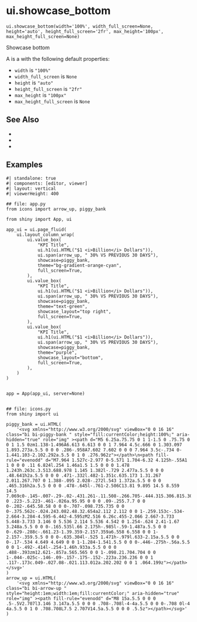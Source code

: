 # ui.showcase_bottom { #shiny.ui.showcase_bottom }

`ui.showcase_bottom(width='100%', width_full_screen=None, height='auto', height_full_screen='2fr', max_height='100px', max_height_full_screen=None)`

Showcase bottom

A [](:func:`~shiny.ui.showcase_bottom`) is a [](:class:`~shiny.ui.ShowcaseLayout`) with
the following default properties:

* `width` is `"100%"`
* `width_full_screen` is `None`
* `height` is `"auto"`
* `height_full_screen` is `"2fr"`
* `max_height` is `"100px"`
* `max_height_full_screen` is `None`



## See Also

* [](:func:`~shiny.ui.showcase_left_center`)
* [](:func:`~shiny.ui.showcase_top_right`)
* [](:func:`~shiny.ui.value_box`)

## Examples

```shinylive-python
#| standalone: true
#| components: [editor, viewer]
#| layout: vertical
#| viewerHeight: 400

## file: app.py
from icons import arrow_up, piggy_bank

from shiny import App, ui

app_ui = ui.page_fluid(
    ui.layout_column_wrap(
        ui.value_box(
            "KPI Title",
            ui.h1(ui.HTML("$1 <i>Billion</i> Dollars")),
            ui.span(arrow_up, " 30% VS PREVIOUS 30 DAYS"),
            showcase=piggy_bank,
            theme="bg-gradient-orange-cyan",
            full_screen=True,
        ),
        ui.value_box(
            "KPI Title",
            ui.h1(ui.HTML("$1 <i>Billion</i> Dollars")),
            ui.span(arrow_up, " 30% VS PREVIOUS 30 DAYS"),
            showcase=piggy_bank,
            theme="text-green",
            showcase_layout="top right",
            full_screen=True,
        ),
        ui.value_box(
            "KPI Title",
            ui.h1(ui.HTML("$1 <i>Billion</i> Dollars")),
            ui.span(arrow_up, " 30% VS PREVIOUS 30 DAYS"),
            showcase=piggy_bank,
            theme="purple",
            showcase_layout="bottom",
            full_screen=True,
        ),
    )
)


app = App(app_ui, server=None)


## file: icons.py
from shiny import ui

piggy_bank = ui.HTML(
    '<svg xmlns="http://www.w3.org/2000/svg" viewBox="0 0 16 16" class="bi bi-piggy-bank " style="fill:currentColor;height:100%;" aria-hidden="true" role="img" ><path d="M5 6.25a.75.75 0 1 1-1.5 0 .75.75 0 0 1 1.5 0zm1.138-1.496A6.613 6.613 0 0 1 7.964 4.5c.666 0 1.303.097 1.893.273a.5.5 0 0 0 .286-.958A7.602 7.602 0 0 0 7.964 3.5c-.734 0-1.441.103-2.102.292a.5.5 0 1 0 .276.962z"></path>\n<path fill-rule="evenodd" d="M7.964 1.527c-2.977 0-5.571 1.704-6.32 4.125h-.55A1 1 0 0 0 .11 6.824l.254 1.46a1.5 1.5 0 0 0 1.478 1.243h.263c.3.513.688.978 1.145 1.382l-.729 2.477a.5.5 0 0 0 .48.641h2a.5.5 0 0 0 .471-.332l.482-1.351c.635.173 1.31.267 2.011.267.707 0 1.388-.095 2.028-.272l.543 1.372a.5.5 0 0 0 .465.316h2a.5.5 0 0 0 .478-.645l-.761-2.506C13.81 9.895 14.5 8.559 14.5 7.069c0-.145-.007-.29-.02-.431.261-.11.508-.266.705-.444.315.306.815.306.815-.417 0 .223-.5.223-.461-.026a.95.95 0 0 0 .09-.255.7.7 0 0 0-.202-.645.58.58 0 0 0-.707-.098.735.735 0 0 0-.375.562c-.024.243.082.48.32.654a2.112 2.112 0 0 1-.259.153c-.534-2.664-3.284-4.595-6.442-4.595zM2.516 6.26c.455-2.066 2.667-3.733 5.448-3.733 3.146 0 5.536 2.114 5.536 4.542 0 1.254-.624 2.41-1.67 3.248a.5.5 0 0 0-.165.535l.66 2.175h-.985l-.59-1.487a.5.5 0 0 0-.629-.288c-.661.23-1.39.359-2.157.359a6.558 6.558 0 0 1-2.157-.359.5.5 0 0 0-.635.304l-.525 1.471h-.979l.633-2.15a.5.5 0 0 0-.17-.534 4.649 4.649 0 0 1-1.284-1.541.5.5 0 0 0-.446-.275h-.56a.5.5 0 0 1-.492-.414l-.254-1.46h.933a.5.5 0 0 0 .488-.393zm12.621-.857a.565.565 0 0 1-.098.21.704.704 0 0 1-.044-.025c-.146-.09-.157-.175-.152-.223a.236.236 0 0 1 .117-.173c.049-.027.08-.021.113.012a.202.202 0 0 1 .064.199z"></path></svg>'
)
arrow_up = ui.HTML(
    '<svg xmlns="http://www.w3.org/2000/svg" viewBox="0 0 16 16" class="bi bi-arrow-up " style="height:1em;width:1em;fill:currentColor;" aria-hidden="true" role="img" ><path fill-rule="evenodd" d="M8 15a.5.5 0 0 0 .5-.5V2.707l3.146 3.147a.5.5 0 0 0 .708-.708l-4-4a.5.5 0 0 0-.708 0l-4 4a.5.5 0 1 0 .708.708L7.5 2.707V14.5a.5.5 0 0 0 .5.5z"></path></svg>'
)
```